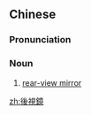 {{also|后视镜}}
==Chinese==
{{zh-forms|s=后视镜}}

===Pronunciation===
{{zh-pron
|m=hòushìjìng
|cat=n
}}

===Noun===
{{zh-noun}}

# [[rear-view mirror]]

[[zh:後視鏡]]
